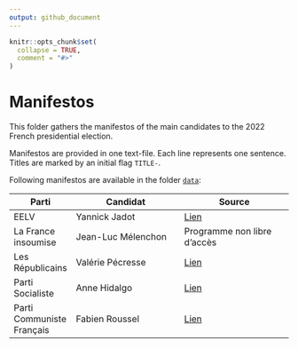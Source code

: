 ```yaml
---
output: github_document
---
```


```r
knitr::opts_chunk$set(
  collapse = TRUE,
  comment = "#>"
)
```

# Manifestos

This folder gathers the manifestos of the main candidates to the 2022 French presidential election. 

Manifestos are provided in one text-file. 
Each line represents one sentence. 
Titles are marked by an initial flag `TITLE-`.

Following manifestos are available in the folder [`data`](https://github.com/benjaminguinaudeau/presidata2022/tree/master/manifesto/data): 

| Parti | Candidat  | Source | 
| -- | ------------- | ------------- |
| EELV | Yannick Jadot  | [Lien](https://www.eelv.fr/files/2021/10/Projet-2022-11.07.21-NP-1.pdf)  |
| La France insoumise | Jean-Luc Mélenchon   | Programme non libre d'accès  |
| Les Républicains | Valérie Pécresse   | [Lien](https://www.valeriepecresse.fr/mon-projet/)  |
| Parti Socialiste | Anne Hidalgo   | [Lien](https://d3n8a8pro7vhmx.cloudfront.net/2022avechidalgo/pages/208/attachments/original/1642600770/AH_PROGRAMME_A4_V6_Sommaire_.pdf)  |
| Parti Communiste Français | Fabien Roussel   | [Lien](https://d3n8a8pro7vhmx.cloudfront.net/pcf/pages/3003/attachments/original/1621955637/document_programme.pdf)  |